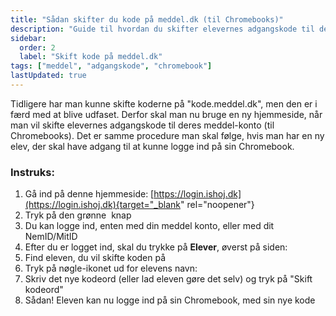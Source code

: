 ```yaml
---
title: "Sådan skifter du kode på meddel.dk (til Chromebooks)"
description: "Guide til hvordan du skifter elevernes adgangskode til deres meddel-konto, så de kan logge ind på deres Chromebooks."
sidebar:
  order: 2
  label: "Skift kode på meddel.dk"
tags: ["meddel", "adgangskode", "chromebook"]
lastUpdated: true
---
```


Tidligere har man kunne skifte koderne på "kode.meddel.dk", men den er i færd med at blive udfaset. Derfor skal man nu bruge en ny hjemmeside, når man vil skifte elevernes adgangskode til deres meddel-konto (til Chromebooks). Det er samme procedure man skal følge, hvis man har en ny elev, der skal have adgang til at kunne logge ind på sin Chromebook.

### Instruks:

1. Gå ind på denne hjemmeside: [https://login.ishoj.dk](https://login.ishoj.dk){target="_blank" rel="noopener"}
2. Tryk på den grønne <img src="/src/assets/images/skift-af-koder/meddel-login-button-01.png" alt="" class="inline-image" /> knap
3. Du kan logge ind, enten med din meddel konto, eller med dit NemID/MitID
4. Efter du er logget ind, skal du trykke på **Elever**, øverst på siden: <img src="/src/assets/images/skift-af-koder/meddel-students-tab-01.png" alt="" class="inline-image" />
5. Find eleven, du vil skifte koden på
6. Tryk på nøgle-ikonet ud for elevens navn: <img src="/src/assets/images/skift-af-koder/meddel-key-icon-01.png" alt="" class="inline-image" />
7. Skriv det nye kodeord (eller lad eleven gøre det selv) og tryk på "Skift kodeord"
8. Sådan! Eleven kan nu logge ind på sin Chromebook, med sin nye kode
